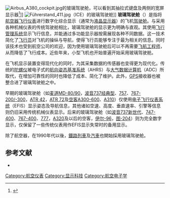 {{noteTA
|1=zh-hant:數位化;zh-hans:数字化;
|2=zh-hant:寬螢幕;zh-hans:宽屏;
|3=zh-hant:空巴;zh-hans:空客;
|4=zh-hant:發動機;zh-hans:引擎;
|5=zh-hant:感測器;zh-hans:传感器;
|6=zh-hant:飛航管理系統;zh-hans:飞行管理系统;
}}

[[File:Airbus_A380_cockpit.jpg|thumb]]的玻璃驾驶舱，可以看到其抽拉式键盘及两侧的宽屏显示器<ref name="Chui">{{cite web |first=Sam |last=Chui |url=http://samchuiphotos.com/A380Sydney/A380_Australia_visit_November_2005.html |title=A380 Australia visit November 2005 |publisher=Samchuiphotos.com |date= |accessdate=2009-08-12 |archive-date=2012-07-16 |archive-url=https://www.webcitation.org/69BqnhU84?url=http://samchuiphotos.com/A380Sydney/A380_Australia_visit_November_2005.html |dead-url=no }}</ref>]]
[[File:Führerstand_411.jpg|right]]（ICE）的玻璃驾驶舱]]
'''玻璃驾驶舱'''（{{lang-en|glass cockpit}}）是指将[[航空器|航空器]][[飞行仪表|飞行仪表]]进行数字化综合显示（通常为[[液晶显示器|液晶显示器]]）的飞机[[驾驶舱|驾驶舱]]。与采用各种机械仪表的传统驾驶舱相比，玻璃驾驶舱的显示更为明确与直观。其使用[[飞行管理系统|飞行管理系统]]显示飞行信息，并能通过多功能显示器按需展现各种不同数据。这一技术简化了[[飞行员|飞行员]]对飞机的操纵与导航，使得飞行员能够专注于最为相关的信息。同时该技术也受到航空公司的欢迎，因为使用玻璃驾驶舱后可以不再需要[[飞航工程师|飞航工程师]]，从而降低了飞行成本。近些年来，小型飞机也开始普遍开始采用玻璃驾驶舱。

在飞机显示装置变得现代化的同时，为其采集数据的传感器也变得更为现代化。传统的[[陀螺仪|陀螺仪]]被电子式的[[航向姿态基准系统|航向姿态基准系统]]（AHRS）与[[大气数据计算机|大气数据计算机]]（ADC）所取代，在增加可靠性的同时也降低了成本、简化了维护。此外，[[GPS|GPS]]接收器也被整合进了玻璃驾驶舱之中。

早期的玻璃驾驶舱（如[[麦道MD-80|麦道MD-80/90]]，[[波音737|波音737经典型]]、[[波音757|757]]、[[波音767|767-200/-300]]，[[ATR_42|ATR 42]]，[[ATR_72|ATR 72]]及[[空中客车A300|空客A300-600]]、[[空中客车A310|A310]]）仅使用[[电子飞行仪表系统|电子飞行仪表系统]]（EFIS）显示姿态及导航信息，其他诸如空速、高度、垂直速率、引擎等信息则仍旧采用传统机械仪表显示。后来的玻璃驾驶舱（如[[波音737新世代|波音737新世代]]、[[波音747|747-400]]、[[波音767|767-400]]、[[波音777|777]]，[[空中客车A320|A320]]及以后的空客，[[伊尔-96|伊尔-96]]，[[图-204|图-204]]）则为完全数字显示，仅保留了一些传统仪表用作EFIS显示失常时的备用显示。

除了航空器，在1990年代以後，[[鐵路列車|鐵路列車]]及[[汽車|汽車]]也開始採用玻璃驾驶舱。

== 参考文献 ==
* {{cite book|title=《交通大辞典》|publisher=上海交通大学出版社|year=2005}}
{{reflist}}

{{Flight instruments}}
{{航空器部件}}

[[Category:航空仪表|Category:航空仪表]]
[[Category:显示科技|Category:显示科技]]
[[Category:航空电子学|Category:航空电子学]]